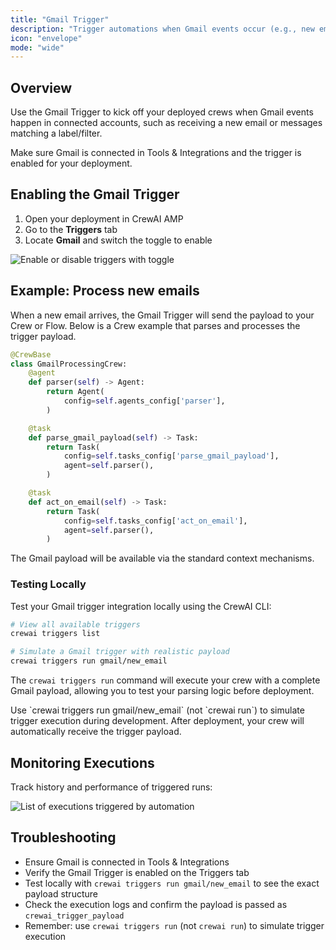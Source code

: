 ```yaml
---
title: "Gmail Trigger"
description: "Trigger automations when Gmail events occur (e.g., new emails, labels)."
icon: "envelope"
mode: "wide"
---
```


## Overview

Use the Gmail Trigger to kick off your deployed crews when Gmail events happen in connected accounts, such as receiving a new email or messages matching a label/filter.

<Tip>
  Make sure Gmail is connected in Tools & Integrations and the trigger is enabled for your deployment.
</Tip>

## Enabling the Gmail Trigger

1. Open your deployment in CrewAI AMP
2. Go to the **Triggers** tab
3. Locate **Gmail** and switch the toggle to enable

<Frame>
  <img src="/images/enterprise/trigger-selected.png" alt="Enable or disable triggers with toggle" />
</Frame>

## Example: Process new emails

When a new email arrives, the Gmail Trigger will send the payload to your Crew or Flow. Below is a Crew example that parses and processes the trigger payload.

```python
@CrewBase
class GmailProcessingCrew:
    @agent
    def parser(self) -> Agent:
        return Agent(
            config=self.agents_config['parser'],
        )

    @task
    def parse_gmail_payload(self) -> Task:
        return Task(
            config=self.tasks_config['parse_gmail_payload'],
            agent=self.parser(),
        )

    @task
    def act_on_email(self) -> Task:
        return Task(
            config=self.tasks_config['act_on_email'],
            agent=self.parser(),
        )
```

The Gmail payload will be available via the standard context mechanisms.

### Testing Locally

Test your Gmail trigger integration locally using the CrewAI CLI:

```bash
# View all available triggers
crewai triggers list

# Simulate a Gmail trigger with realistic payload
crewai triggers run gmail/new_email
```

The `crewai triggers run` command will execute your crew with a complete Gmail payload, allowing you to test your parsing logic before deployment.

<Warning>
  Use `crewai triggers run gmail/new_email` (not `crewai run`) to simulate trigger execution during development. After deployment, your crew will automatically receive the trigger payload.
</Warning>

## Monitoring Executions

Track history and performance of triggered runs:

<Frame>
  <img src="/images/enterprise/list-executions.png" alt="List of executions triggered by automation" />
</Frame>

## Troubleshooting

- Ensure Gmail is connected in Tools & Integrations
- Verify the Gmail Trigger is enabled on the Triggers tab
- Test locally with `crewai triggers run gmail/new_email` to see the exact payload structure
- Check the execution logs and confirm the payload is passed as `crewai_trigger_payload`
- Remember: use `crewai triggers run` (not `crewai run`) to simulate trigger execution
